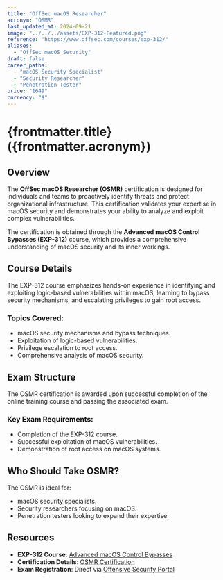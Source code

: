 ```yaml
---
title: "OffSec macOS Researcher"
acronym: "OSMR"
last_updated_at: 2024-09-21
image: "../../../assets/EXP-312-Featured.png"
reference: "https://www.offsec.com/courses/exp-312/"
aliases:
  - "OffSec macOS Security"
draft: false
career_paths:
  - "macOS Security Specialist"
  - "Security Researcher"
  - "Penetration Tester"
price: "1649"
currency: "$"
---
```


# {frontmatter.title} ({frontmatter.acronym})

## Overview

The **OffSec macOS Researcher (OSMR)** certification is designed for individuals and teams to proactively identify
threats and protect organizational infrastructure. This certification validates your expertise in macOS security and
demonstrates your ability to analyze and exploit complex vulnerabilities.

The certification is obtained through the **Advanced macOS Control Bypasses (EXP-312)** course, which provides a
comprehensive understanding of macOS security and its inner workings.

## Course Details

The EXP-312 course emphasizes hands-on experience in identifying and exploiting logic-based vulnerabilities within
macOS, learning to bypass security mechanisms, and escalating privileges to gain root access.

### Topics Covered:

- macOS security mechanisms and bypass techniques.
- Exploitation of logic-based vulnerabilities.
- Privilege escalation to root access.
- Comprehensive analysis of macOS security.

## Exam Structure

The OSMR certification is awarded upon successful completion of the online training course and passing the associated
exam.

### Key Exam Requirements:

- Completion of the EXP-312 course.
- Successful exploitation of macOS vulnerabilities.
- Demonstration of root access on macOS systems.

## Who Should Take OSMR?

The OSMR is ideal for:

- macOS security specialists.
- Security researchers focusing on macOS.
- Penetration testers looking to expand their expertise.

## Resources

- **EXP-312 Course**: [Advanced macOS Control Bypasses](https://www.offsec.com/courses/exp-312/)
- **Certification Details**: [OSMR Certification](https://www.offsec.com/courses/exp-312/)
- **Exam Registration**: Direct via [Offensive Security Portal](https://www.offsec.com/)

